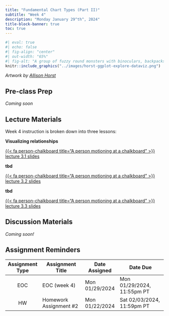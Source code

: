 ```yaml
---
title: "Fundamental Chart Types (Part II)"
subtitle: "Week 4"
description: "Monday January 29^th^, 2024"
title-block-banner: true
toc: true
---
```

 
<!-- Coming soon! -->

```r
#| eval: true 
#| echo: false
#| fig-align: "center"
#| out-width: "65%" 
#| fig-alt: "A group of fuzzy round monsters with binoculars, backpacks and guide books looking up a graphs flying around with wings (like birders, but with exploratory data visualizations). Stylized text reads 'ggplot2: visual data exploration.' Learn more about ggplot2."
knitr::include_graphics("../images/horst-ggplot-explore-dataviz.png")
```

:::{.gray-text .center-text}
*Artwork by [Allison Horst](https://allisonhorst.com/)*
:::

## Pre-class Prep

*Coming soon* 

## Lecture Materials 

Week 4 instruction is broken down into three lessons:

::: {.grid}

::: {.g-col-12 .g-col-md-4}
::: {.center-text}
[**Visualizing relationships**]{.teal-text .body-text-m}

[{{< fa person-chalkboard title="A person motioning at a chalkboard" >}} lecture 3.1 slides](../slides/tbd.qmd){.btn role="button" target="_blank"} 
<!-- scatter, box -->
:::
:::

::: {.g-col-12 .g-col-md-4}
::: {.center-text}
[**tbd**]{.teal-text .body-text-m}

[{{< fa person-chalkboard title="A person motioning at a chalkboard" >}} lecture 3.2 slides](../slides/tbd.qmd){.btn role="button" target="_blank"} 
:::
:::

::: {.g-col-12 .g-col-md-4}
::: {.center-text}
[**tbd**]{.teal-text .body-text-m}

[{{< fa person-chalkboard title="A person motioning at a chalkboard" >}} lecture 3.3 slides](../slides/tbd.qmd){.btn role="button" target="_blank"} 
:::
:::

:::


## Discussion Materials

*Coming soon!*

## Assignment Reminders

| Assignment Type | Assignment Title        | Date Assigned  | Date Due                   |
|:---------------:|-------------------------|----------------|----------------------------|
| EOC             | EOC (week 4)            | Mon 01/29/2024 | Mon 01/29/2024, 11:55pm PT |
| HW              | Homework Assignment #2  | Mon 01/22/2024 | Sat 02/03/2024, 11:59pm PT |

<!-- | Assignment Type | Assignment Title                                                       | Date Assigned  | Date Due                   | -->
<!-- |:---------------:|------------------------------------------------------------------------|----------------|----------------------------| -->
<!-- | EOC             | [EOC (week 4)](https://forms.gle/kwfaWciZNu4fCzKN7)                    | Mon 01/29/2024 | Mon 01/29/2024, 11:55pm PT | -->
<!-- | HW              | [Homework Assignment #2](../assignments/HW2.qmd)                       | Mon 01/22/2024 | Sat 02/03/2024, 11:59pm PT | -->

